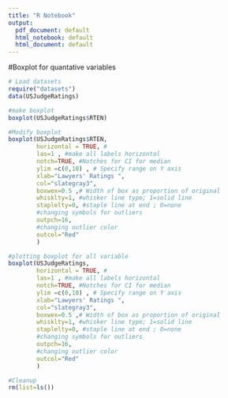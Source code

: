 ```yaml
---
title: "R Notebook"
output:
  pdf_document: default
  html_notebook: default
  html_document: default
---
```

#Boxplot for quantative variables

```r
# Load datasets
require("datasets")
data(USJudgeRatings)
```

```r
#make boxplot
boxplot(USJudgeRatings$RTEN)
```

```r
#Modify boxplot
boxplot(USJudgeRatings$RTEN,
        horizontal = TRUE, #
        las=1 , #make all labels horizontal
        notch=TRUE, #Notches for CI for median 
        ylim =c(0,10) , # Specify range on Y axis 
        xlab="Lawyers' Ratings ",
        col="slategray3",
        boxwex=0.5 ,# Width of box as proportion of original 
        whisklty=1, #whisker line type; 1=solid line
        staplelty=0, #staple line at end ; 0=none
        #changing symbols for outliers 
        outpch=16,
        #changing outlier color
        outcol="Red"
        )

```
```r
#plotting boxplot for all variable 
boxplot(USJudgeRatings,
        horizontal = TRUE, #
        las=1 , #make all labels horizontal
        notch=TRUE, #Notches for CI for median 
        ylim =c(0,10) , # Specify range on Y axis 
        xlab="Lawyers' Ratings ",
        col="slategray3",
        boxwex=0.5 ,# Width of box as proportion of original 
        whisklty=1, #whisker line type; 1=solid line
        staplelty=0, #staple line at end ; 0=none
        #changing symbols for outliers 
        outpch=16,
        #changing outlier color
        outcol="Red"
        )
```

```r
#Cleanup
rm(list=ls())
```

